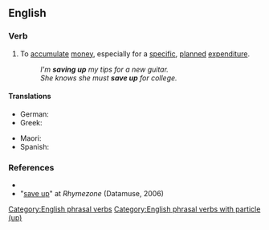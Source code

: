 ==English==

===Verb===
{{en-verb|saves up|saving up|saved up}}

# {{lb|en|transitive|and|intransitive}} To [[accumulate]] [[money]], especially for a [[specific]], [[planned]] [[expenditure]].
#: ''I'm '''saving up''' my tips for a new guitar.''
#: ''She knows she must '''save up''' for college.''

====Translations====
{{trans-top|to accumulate money for a specific purpose}}
* German: {{t+|de|zusammensparen}}
* Greek: {{t+|el|αποταμιεύω}}
{{trans-mid}}
* Maori: {{t|mi|penapena}}
* Spanish: {{t+|es|ahorrar}}
{{trans-bottom}}

===References===
* {{R:Dictionary.com}}
* "[http://www.rhymezone.com/r/rhyme.cgi?Word=save_up save up]" at ''Rhymezone'' (Datamuse, 2006)

[[Category:English phrasal verbs]]
[[Category:English phrasal verbs with particle (up)]]